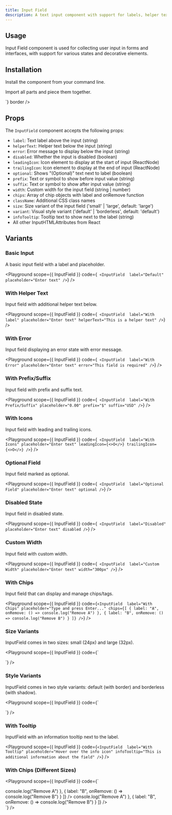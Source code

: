 ```yaml
---
title: Input Field
description: A text input component with support for labels, helper text, and various states.
---
```


<Preview>
  <InputField label="Default" placeholder="Enter text" width="300px" />
</Preview>

## Usage

Input Field component is used for collecting user input in forms and interfaces, with support for various states and decorative elements.

## Installation

Install the component from your command line.

<LiveProvider>
  <LiveEditor code={`npm install @raystack/apsara`} border />
</LiveProvider>

Import all parts and piece them together.

<LiveProvider>
  <LiveEditor code={`

<InputField label="Label" placeholder="Enter text" />`} border />
</LiveProvider>

## Props

The `InputField` component accepts the following props:

- `label`: Text label above the input (string)
- `helperText`: Helper text below the input (string)
- `error`: Error message to display below the input (string)
- `disabled`: Whether the input is disabled (boolean)
- `leadingIcon`: Icon element to display at the start of input (ReactNode)
- `trailingIcon`: Icon element to display at the end of input (ReactNode)
- `optional`: Shows "(Optional)" text next to label (boolean)
- `prefix`: Text or symbol to show before input value (string)
- `suffix`: Text or symbol to show after input value (string)
- `width`: Custom width for the input field (string | number)
- `chips`: Array of chip objects with label and onRemove function
- `className`: Additional CSS class names
- `size`: Size variant of the input field ('small' | 'large', default: 'large')
- `variant`: Visual style variant ('default' | 'borderless', default: 'default')
- `infoTooltip`: Tooltip text to show next to the label (string)
- All other InputHTMLAttributes from React

## Variants

### Basic Input

A basic input field with a label and placeholder.

<Playground
  scope={{ InputField }}
  code={`
<InputField 
  label="Default"
  placeholder="Enter text"
/>`}
/>

### With Helper Text

Input field with additional helper text below.

<Playground
  scope={{ InputField }}
  code={`
<InputField 
  label="With label"
  placeholder="Enter text"
  helperText="This is a helper text"
/>`}
/>

### With Error

Input field displaying an error state with error message.

<Playground
  scope={{ InputField }}
  code={`
<InputField 
  label="With Error"
  placeholder="Enter text"
  error="This field is required"
/>`}
/>

### With Prefix/Suffix

Input field with prefix and suffix text.

<Playground
  scope={{ InputField }}
  code={`
<InputField 
  label="With Prefix/Suffix"
  placeholder="0.00"
  prefix="$"
  suffix="USD"
/>`}
/>

### With Icons

Input field with leading and trailing icons.

<Playground
  scope={{ InputField }}
  code={`
<InputField 
  label="With Icons"
  placeholder="Enter text"
  leadingIcon={<>O</>}
  trailingIcon={<>O</>}
/>`}
/>

### Optional Field

Input field marked as optional.

<Playground
  scope={{ InputField }}
  code={`
<InputField 
  label="Optional Field"
  placeholder="Enter text"
  optional
/>`}
/>

### Disabled State

Input field in disabled state.

<Playground
  scope={{ InputField }}
  code={`
<InputField 
  label="Disabled"
  placeholder="Enter text"
  disabled
/>`}
/>

### Custom Width

Input field with custom width.

<Playground
  scope={{ InputField }}
  code={`
<InputField 
  label="Custom Width"
  placeholder="Enter text"
  width="300px"
/>`}
/>

### With Chips

Input field that can display and manage chips/tags.

<Playground
  scope={{ InputField }}
  code={`
<InputField 
  label="With Chips"
  placeholder="Type and press Enter..."
  chips={[
    { label: "A", onRemove: () => console.log("Remove A") },
    { label: "B", onRemove: () => console.log("Remove B") }
  ]}
/>
`}
/>

### Size Variants

InputField comes in two sizes: small (24px) and large (32px).

<Playground
  scope={{ InputField }}
  code={`
<div direction="column" gap="medium">
  <InputField 
    label="Large Input (Default)"
    placeholder="32px height"
  />
  <InputField 
    label="Small Input"
    placeholder="24px height"
    size="small"
  />
</div>
`}
/>

### Style Variants

InputField comes in two style variants: default (with border) and borderless (with shadow).

<Playground
  scope={{ InputField }}
  code={`
<div direction="column" gap="medium">
  <InputField 
    label="Default Variant"
    placeholder="With border"
    variant="default"
  />
  <InputField 
    label="Borderless Variant"
    placeholder="With shadow instead of border"
    variant="borderless"
  />
</div>
`}
/>

### With Tooltip

InputField with an information tooltip next to the label.

<Playground
  scope={{ InputField }}
  code={`
<InputField 
  label="With Tooltip"
  placeholder="Hover over the info icon"
  infoTooltip="This is additional information about the field"
/>
`}
/>

### With Chips (Different Sizes)

<Playground
  scope={{ InputField }}
  code={`
<div direction="column" gap="medium">
  <InputField 
    label="Large Input with Chips"
    placeholder="Type and press Enter..."
    chips={[
      { label: "A", onRemove: () => console.log("Remove A") },
      { label: "B", onRemove: () => console.log("Remove B") }
    ]}
  />
  <InputField 
    label="Small Input with Chips"
    placeholder="Type and press Enter..."
    size="small"
    chips={[
      { label: "A", onRemove: () => console.log("Remove A") },
      { label: "B", onRemove: () => console.log("Remove B") }
    ]}
  />
</div>
`}
/>
